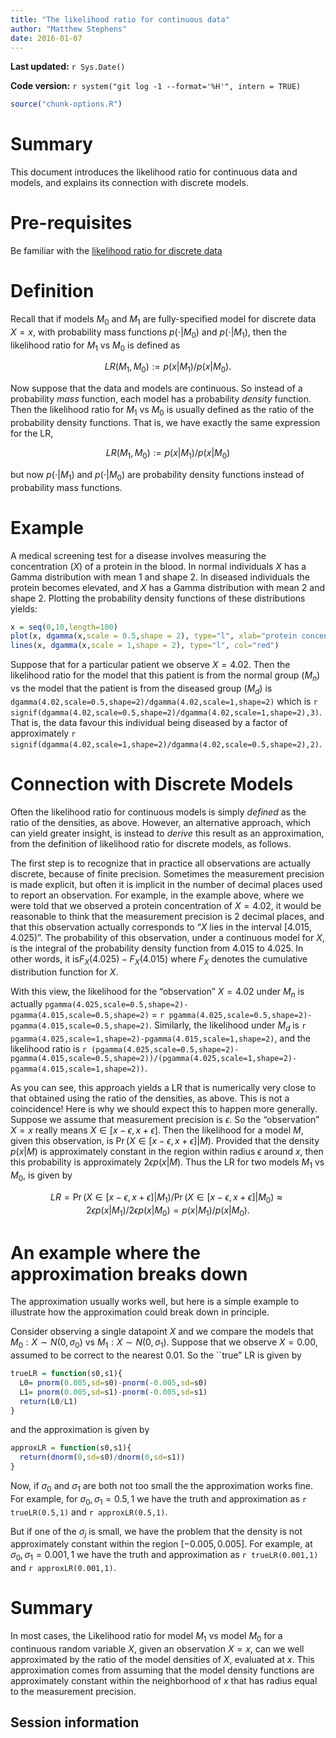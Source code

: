 ```yaml
---
title: "The likelihood ratio for continuous data"
author: "Matthew Stephens"
date: 2016-01-07
---
```


**Last updated:** `r Sys.Date()`

**Code version:** `r system("git log -1 --format='%H'", intern = TRUE)`

```r
source("chunk-options.R")
```


# Summary

This document introduces the likelihood ratio for continuous data and models, and explains its connection with discrete models.

# Pre-requisites

Be familiar with the [likelihood ratio for discrete data](likelihood_ratio_simple_models.html)

# Definition

Recall that if models $M_0$ and $M_1$ are fully-specified 
model for discrete data $X=x$,
with probability mass functions $p(\cdot | M_0)$ and $p(\cdot | M_1)$, then
the likelihood ratio for $M_1$ vs $M_0$ is defined as

$$LR(M_1,M_0) := p(x | M_1)/p(x | M_0).$$

Now suppose that the data and models are continuous. So instead of a probability *mass* function, each model has a probability 
*density* function. Then the likelihood ratio 
for $M_1$ vs $M_0$ is usually defined as the ratio of the probability density functions. That is, we have exactly the same expression for the LR,

$$LR(M_1,M_0) := p(x | M_1)/p(x | M_0)$$

but now  $p(\cdot | M_1)$ and $p(\cdot | M_0)$ are probability density functions instead of probability mass functions. 


# Example

A medical screening test for a disease involves measuring the concentration ($X$) of a protein in the blood. In normal individuals $X$ has a Gamma distribution with mean 1 and shape 2.
In diseased individuals the protein becomes elevated, and $X$ has a Gamma distribution with mean 2 and shape 2. Plotting the probability density functions of these distributions yields:
```r
x = seq(0,10,length=100)
plot(x, dgamma(x,scale = 0.5,shape = 2), type="l", xlab="protein concentration")
lines(x, dgamma(x,scale = 1,shape = 2), type="l", col="red")
```

Suppose that for a particular patient we observe $X=4.02$. Then the likelihood ratio for 
the model that this patient is from the normal group ($M_n$) vs the model
that the patient is from the diseased group ($M_d$) is ``dgamma(4.02,scale=0.5,shape=2)/dgamma(4.02,scale=1,shape=2)``
which is ``r signif(dgamma(4.02,scale=0.5,shape=2)/dgamma(4.02,scale=1,shape=2),3)``. 
That is, the data favour this individual being diseased by a factor of approximately
``r signif(dgamma(4.02,scale=1,shape=2)/dgamma(4.02,scale=0.5,shape=2),2)``. 

# Connection with Discrete Models

Often the likelihood ratio for continuous models is simply *defined* as the ratio of the
densities, as above. However, an alternative approach, which can yield greater insight, is instead to *derive* this result as an approximation, from the definition of likelihood ratio for discrete models, as follows.

The first step is to recognize that in practice all observations are actually discrete, because
of finite precision. Sometimes the measurement precision is made explicit, but often
it is implicit in the number of decimal places used to report an observation. For example, in the example above, where we were told that we observed a protein concentration of $X=4.02$, it would be reasonable to think that the measurement precision
is 2 decimal places, and that this observation actually corresponds to "$X$ lies in the interval $[4.015,4.025)$". The probability of this observation, under a continuous model for $X$, is the integral of the probability density function from $4.015$ to $4.025$. In other words, it is$F_X(4.025)-F_X(4.015)$ where $F_X$ denotes the cumulative distribution function for $X$.

With this view, the likelihood for the "observation" $X=4.02$ under $M_n$ is actually
``pgamma(4.025,scale=0.5,shape=2)-pgamma(4.015,scale=0.5,shape=2)`` = ``r pgamma(4.025,scale=0.5,shape=2)-pgamma(4.015,scale=0.5,shape=2)``.
Similarly, the likelihood under $M_d$ is ``r pgamma(4.025,scale=1,shape=2)-pgamma(4.015,scale=1,shape=2)``, and the likelihood ratio is
``r (pgamma(4.025,scale=0.5,shape=2)-pgamma(4.015,scale=0.5,shape=2))/(pgamma(4.025,scale=1,shape=2)-pgamma(4.015,scale=1,shape=2))``. 

As you can see, this approach yields a LR that is numerically very close to that obtained using the ratio of the densities, as above. This is not a coincidence! Here is why we should expect this to happen more generally. Suppose we assume that measurement precision is $\epsilon$. So the "observation" $X=x$ really means $X \in [x-\epsilon,x+\epsilon]$.
Then the likelihood for a model $M$, given this observation,
is $\Pr(X \in [x-\epsilon,x+\epsilon] | M)$.
Provided that the density $p(x|M)$ is approximately constant in the region within radius $\epsilon$ around $x$, then this probability is approximately $2\epsilon p(x | M)$. Thus the LR for two models $M_1$ vs $M_0$, is given by

$$LR = \Pr(X \in [x-\epsilon,x+\epsilon] | M_1)/ \Pr(X \in [x-\epsilon,x+\epsilon] | M_0) 
\approx 2\epsilon p(x | M_1)/2\epsilon p(x|M_0) = p(x|M_1)/p(x|M_0).$$


# An example where the approximation breaks down

The approximation usually works well, but 
here is a simple example to illustrate how the approximation could break down in principle.

Consider observing a single datapoint $X$ and we compare the models that
$M_0: X \sim N(0,\sigma_0)$ vs $M_1: X \sim N(0,\sigma_1)$. Suppose that we observe $X=0.00$, assumed to be correct to the nearest 0.01. So the ``true" LR is
given by
```r
trueLR = function(s0,s1){
  L0= pnorm(0.005,sd=s0)-pnorm(-0.005,sd=s0)
  L1= pnorm(0.005,sd=s1)-pnorm(-0.005,sd=s1)
  return(L0/L1)
}
```

and the approximation is given by
```r
approxLR = function(s0,s1){
  return(dnorm(0,sd=s0)/dnorm(0,sd=s1))
}
```

Now, if $\sigma_0$ and $\sigma_1$ are both not too small the the approximation works fine. For example, for $\sigma_0,\sigma_1 = 0.5,1$ we have the truth and approximation as `r trueLR(0.5,1)` and `r approxLR(0.5,1)`.

But if one of the $\sigma_j$ is small, we have the problem that the density is not approximately constant within the region $[-0.005,0.005]$. For example,
at $\sigma_0,\sigma_1 = 0.001,1$ we have the 
truth and approximation as `r trueLR(0.001,1)` and `r approxLR(0.001,1)`.


# Summary

In most cases, the Likelihood ratio for model $M_1$ vs model $M_0$ for a continuous
random variable $X$, given an observation 
$X=x$, can we well approximated by
the ratio of the model densities of $X$, evaluated at $x$.
This approximation comes from assuming that the model density functions are 
approximately constant within the neighborhood of $x$ that has radius equal to the measurement precision.


## Session information

```r
```
